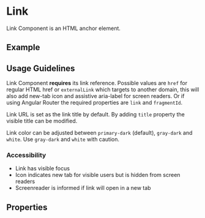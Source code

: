 
<Meta title="Components/Link" />

# Link

Link Component is an HTML anchor element.

## Example

<Canvas of={LinkStories.Example}></Canvas>

## Usage Guidelines

Link Component **requires** its link reference.
Possible values are `href` for regular HTML href or `externalLink` which targets to another domain, this will also add new-tab icon and assistive aria-label for screen readers.
Or if using Angular Router the required properties are `link` and `fragmentId`.

Link URL is set as the link title by default. By adding `title` property the visible title can be modified.

Link color can be adjusted between `primary-dark` (default), `gray-dark` and `white`. Use `gray-dark` and `white` with caution.

### Accessibility

- Link has visible focus
- Icon indicates new tab for visible users but is hidden from screen readers
- Screenreader is informed if link will open in a new tab

## Properties

<ArgTypes of={LinkComponent} />
